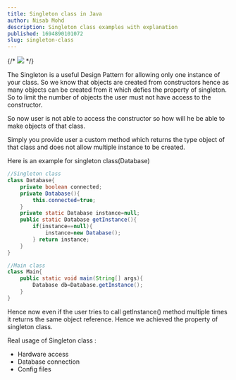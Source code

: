 ```yaml
---
title: Singleton class in Java
author: Nisab Mohd
description: Singleton class examples with explanation
published: 1694890101072
slug: singleton-class
---
```


{/* <img src="https://miro.medium.com/v2/resize:fit:640/format:webp/1*nvONyK39DBjX2NiVINXpjA.jpeg" /> */}

The Singleton is a useful Design Pattern for allowing only one instance of your class. So we know that objects are created from constructors hence as many objects can be created from it which defies the property of singleton. So to limit the number of objects the user must not have access to the constructor.

So now user is not able to access the constructor so how will he be able to make objects of that class.

Simply you provide user a custom method which returns the type object of that class and does not allow multiple instance to be created.

Here is an example for singleton class(Database)

```java
//Singleton class
class Database{
    private boolean connected;
    private Database(){
        this.connected=true;
    }
    private static Database instance=null;
    public static Database getInstance(){
        if(instance==null){
            instance=new Database();
        } return instance;
    }
}

//Main class
class Main{
    public static void main(String[] args){
        Database db=Database.getInstance();
    }
}

```

Hence now even if the user tries to call getInstance() method multiple times it returns the same object reference. Hence we achieved the property of singleton class.

Real usage of Singleton class :

- Hardware access
- Database connection
- Config files
